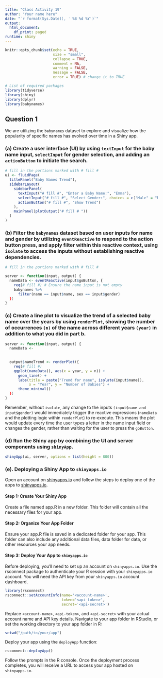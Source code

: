 ```yaml
---
title: "Class Activity 19"
author: "Your name here"
date: "`r format(Sys.Date(), ' %B %d %Y')`"
output:
  html_document:
    df_print: paged
runtime: shiny
---
```


```r
knitr::opts_chunk$set(echo = TRUE, 
                      size = "small", 
                      collapse = TRUE, 
                      comment = NA, 
                      warning = FALSE, 
                      message = FALSE,
                      error = TRUE) # change it to TRUE

# List of required packages
library(tidyverse)
library(shiny)
library(dplyr)
library(babynames)
```


## Question 1

We are utilizing the `babynames` dataset to explore and visualize how the popularity of specific names has evolved over time in a Shiny app.


### (a) Create a user interface (UI) by using `textInput` for the baby name input, `selectInput` for gender selection, and adding an `actionButton` to initiate the search.

```r
# fill in the portions marked with # fill #
ui <- fluidPage(
  titlePanel("Baby Names Trend"),
  sidebarLayout(
    sidebarPanel(
      textInput("# fill #", "Enter a Baby Name:", "Emma"),
      selectInput("# fill #", "Select Gender:", choices = c("Male" = "M", "Female" = "F")),
      actionButton("# fill #", "Show Trend")
    ),
    mainPanel(plotOutput("# fill # "))
  )
)

```


### (b) Filter the `babynames` dataset based on user inputs for name and gender by utilizing `eventReactive` to respond to the action button press, and apply filter within this reactive context, using `isolate` to access the inputs without establishing reactive dependencies.


```r
# fill in the portions marked with # fill #

server <- function(input, output) {
  nameData <- eventReactive(input$goButton, {
    req(# fill #) # Ensure the name input is not empty
    babynames %>% 
      filter(name == input$name, sex == input$gender)
  })
}

```


### (c) Create a line plot to visualize the trend of a selected baby name over the years by using `renderPlot`, showing the number of occurrences `(n)` of the name across different years `(year)` in addition to what you did in part b.

```r
server <- function(input, output) {
  nameData <- 
  
  
  output$nameTrend <- renderPlot({
    req(# fill #) 
    ggplot(nameData(), aes(x = year, y = n)) +
      geom_line() +
      labs(title = paste("Trend for name", isolate(input$name)),
           x = "Year", y = "Number of Babies") +
      theme_minimal()
  })
}
```

Remember, without `isolate`, any change to the inputs `(input$name and input$gender)` would immediately trigger the reactive expressions (`nameData` and the plotting logic within `renderPlot`) to re-execute. This means the plot would update every time the user types a letter in the name input field or changes the gender, rather than waiting for the user to press the `goButton`.

### (d) Run the Shiny app by combining the UI and server components using `shinyApp.`

```r
shinyApp(ui, server, options = list(height = 800))
```



### (e). Deploying a Shiny App to `shinyapps.io`


Open an account on [shinyapps.io](https://www.shinyapps.io/admin/#/dashboard) and follow the steps to deploy one of the apps to [shinyapps.io](https://www.shinyapps.io/admin/#/dashboard).

#### Step 1: Create Your Shiny App

Create a file named app.R in a new folder. This folder will contain all the necessary files for your app. 

#### Step 2: Organize Your App Folder

Ensure your app.R file is saved in a dedicated folder for your app. This folder can also include any additional data files, data folder for data, or other resources your app needs.

#### Step 3: Deploy Your App to `shinyapps.io`

Before deploying, you'll need to set up an account on `shinyapps.io`. Use the rsconnect package to authenticate your R session with your `shinyapps.io` account. You will need the API key from your `shinyapps.io` account dashboard.

```r
library(rsconnect)
rsconnect::setAccountInfo(name='<account-name>',
                          token='<api-token>',
                          secret='<api-secret>')
```

Replace `<account-name>`, `<api-token>`, and `<api-secret>` with your actual account name and API key details. Navigate to your app folder in RStudio, or set the working directory to your app folder in R: 

```r
setwd("/path/to/your/app")
```

Deploy your app using the `deployApp` function:

```r
rsconnect::deployApp()
```

Follow the prompts in the R console. Once the deployment process completes, you will receive a URL to access your app hosted on `shinyapps.io`.

